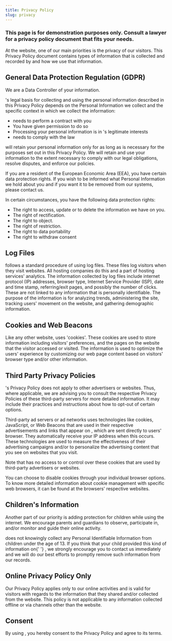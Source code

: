 ```yaml
---
title: Privacy Policy
slug: privacy
---
```


### **This page is for demonstration purposes only. Consult a lawyer for a privacy policy document that fits your needs.**

At the <TemplateText text="{siteName}" /> website, one of our main priorities is the privacy of our visitors. This Privacy Policy document contains types of information that is collected and recorded by <TemplateText text="{siteName}" /> and how we use that information.

## General Data Protection Regulation (GDPR)

We are a Data Controller of your information.

<p>
  <TemplateText text="{siteName}" />
  's legal basis for collecting and using the personal information described in this Privacy Policy depends on the Personal
  Information we collect and the specific context in which we collect the information:
</p>

- <TemplateText text="{siteName}" /> needs to perform a contract with you
- You have given <TemplateText text="{siteName}" /> permission to do so
- Processing your personal information is in <TemplateText text="{siteName}" />'s legitimate interests
- <TemplateText text="{siteName}" /> needs to comply with the law

<p>
  <TemplateText text="{siteName}" /> will retain your personal information only for as long as is necessary for the
  purposes set out in this Privacy Policy. We will retain and use your information to the extent necessary to comply
  with our legal obligations, resolve disputes, and enforce our policies.
</p>

If you are a resident of the European Economic Area (EEA), you have certain data protection rights. If you wish to be informed what Personal Information we hold about you and if you want it to be removed from our systems, please contact us.

In certain circumstances, you have the following data protection rights:

- The right to access, update or to delete the information we have on you.
- The right of rectification.
- The right to object.
- The right of restriction.
- The right to data portability
- The right to withdraw consent

## Log Files

<p>
  <TemplateText text="{siteName}" /> follows a standard procedure of using log files. These files log visitors when they
  visit websites. All hosting companies do this and a part of hosting services' analytics. The information collected by
  log files include internet protocol (IP) addresses, browser type, Internet Service Provider (ISP), date and time
  stamp, referring/exit pages, and possibly the number of clicks. These are not linked to any information that is
  personally identifiable. The purpose of the information is for analyzing trends, administering the site, tracking
  users' movement on the website, and gathering demographic information.
</p>

## Cookies and Web Beacons

Like any other website, <TemplateText text="{siteName}" /> uses 'cookies'. These cookies are used to store information including visitors' preferences, and the pages on the website that the visitor accessed or visited. The information is used to optimize the users' experience by customizing our web page content based on visitors' browser type and/or other information.

## Third Party Privacy Policies

<p>
  <TemplateText text="{siteName}" />
  's Privacy Policy does not apply to other advertisers or websites. Thus, where applicable, we are advising you to consult
  the respective Privacy Policies of these third-party servers for more detailed information. It may include their practices
  and instructions about how to opt-out of certain options.
</p>

Third-party ad servers or ad networks uses technologies like cookies, JavaScript, or Web Beacons that are used in their respective advertisements and links that appear on <TemplateText text="{siteName}" />, which are sent directly to users' browser. They automatically receive your IP address when this occurs. These technologies are used to measure the effectiveness of their advertising campaigns and/or to personalize the advertising content that you see on websites that you visit.

Note that <TemplateText text="{siteName}" /> has no access to or control over these cookies that are used by third-party advertisers or websites.

You can choose to disable cookies through your individual browser options. To know more detailed information about cookie management with specific web browsers, it can be found at the browsers' respective websites.

## Children's Information

Another part of our priority is adding protection for children while using the internet. We encourage parents and guardians to observe, participate in, and/or monitor and guide their online activity.

<p>
  <TemplateText text="{siteName}" /> does not knowingly collect any Personal Identifiable Information from children
  under the age of 13. If you think that your child provided this kind of information on{' '}
  <TemplateText text="{siteName}" />, we strongly encourage you to contact us immediately and we will do our best
  efforts to promptly remove such information from our records.
</p>

## Online Privacy Policy Only

Our Privacy Policy applies only to our online activities and is valid for visitors with regards to the information that they shared and/or collected from the <TemplateText text="{siteName}" /> website. This policy is not applicable to any information collected offline or via channels other than the <TemplateText text="{siteName}" /> website.

## Consent

By using <TemplateText text="{siteName}" />, you hereby consent to the Privacy Policy and agree to its terms.
